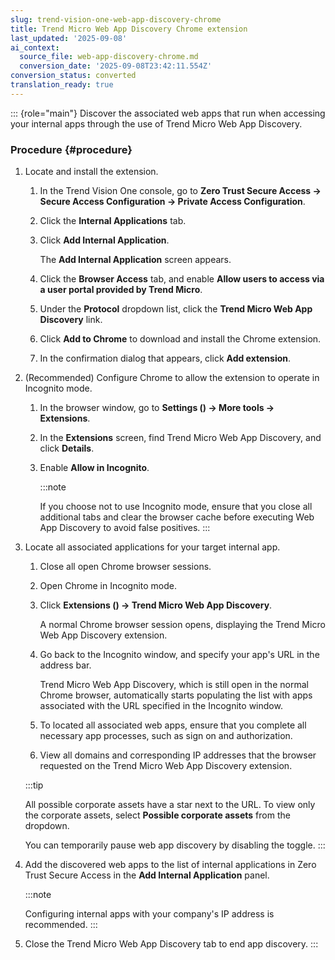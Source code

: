 ```yaml
---
slug: trend-vision-one-web-app-discovery-chrome
title: Trend Micro Web App Discovery Chrome extension
last_updated: '2025-09-08'
ai_context:
  source_file: web-app-discovery-chrome.md
  conversion_date: '2025-09-08T23:42:11.554Z'
conversion_status: converted
translation_ready: true
---
```


::: {role="main"}
Discover the associated web apps that run when accessing your internal apps through the use of Trend Micro Web App Discovery.

### Procedure {#procedure}

1.  Locate and install the extension.

    1.  In the Trend Vision One console, go to **Zero Trust Secure Access → Secure Access Configuration → Private Access Configuration**.

    2.  Click the **Internal Applications** tab.

    3.  Click **Add Internal Application**.

        The **Add Internal Application** screen appears.

    4.  Click the **Browser Access** tab, and enable **Allow users to access via a user portal provided by Trend Micro**.

    5.  Under the **Protocol** dropdown list, click the **Trend Micro Web App Discovery** link.

    6.  Click **Add to Chrome** to download and install the Chrome extension.

    7.  In the confirmation dialog that appears, click **Add extension**.

2.  (Recommended) Configure Chrome to allow the extension to operate in Incognito mode.

    1.  In the browser window, go to **Settings () → More tools → Extensions**.

    2.  In the **Extensions** screen, find Trend Micro Web App Discovery, and click **Details**.

    3.  Enable **Allow in Incognito**.

        :::note

        If you choose not to use Incognito mode, ensure that you close all additional tabs and clear the browser cache before executing Web App Discovery to avoid false positives.
        :::

3.  Locate all associated applications for your target internal app.

    1.  Close all open Chrome browser sessions.

    2.  Open Chrome in Incognito mode.

    3.  Click **Extensions () → Trend Micro Web App Discovery**.

        A normal Chrome browser session opens, displaying the Trend Micro Web App Discovery extension.

    4.  Go back to the Incognito window, and specify your app's URL in the address bar.

        Trend Micro Web App Discovery, which is still open in the normal Chrome browser, automatically starts populating the list with apps associated with the URL specified in the Incognito window.

    5.  To located all associated web apps, ensure that you complete all necessary app processes, such as sign on and authorization.

    6.  View all domains and corresponding IP addresses that the browser requested on the Trend Micro Web App Discovery extension.

    :::tip

    All possible corporate assets have a star next to the URL. To view only the corporate assets, select **Possible corporate assets** from the dropdown.

    You can temporarily pause web app discovery by disabling the toggle.
    :::

4.  Add the discovered web apps to the list of internal applications in Zero Trust Secure Access in the **Add Internal Application** panel.

    :::note

    Configuring internal apps with your company's IP address is recommended.
    :::

5.  Close the Trend Micro Web App Discovery tab to end app discovery.
:::
